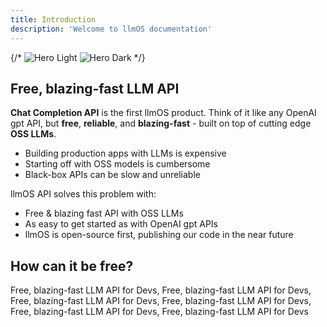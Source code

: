 ```yaml
---
title: Introduction
description: 'Welcome to llmOS documentation'
---
```


{/* <img
  className="block dark:hidden"
  src="/images/hero-light.svg"
  alt="Hero Light"
/>
<img
  className="hidden dark:block"
  src="/images/hero-dark.svg"
  alt="Hero Dark"
/> */}

## Free, blazing-fast LLM API

**Chat Completion API** is the first llmOS product. Think of it like any OpenAI gpt API, but **free**, **reliable**, and **blazing-fast** - 
built on top of cutting edge **OSS LLMs**.


- Building production apps with LLMs is expensive
- Starting off with OSS models is cumbersome 
- Black-box APIs can be slow and unreliable

llmOS API solves this problem with:
- Free & blazing fast API with OSS LLMs
- As easy to get started as with OpenAI gpt APIs
- llmOS is open-source first, publishing our code in the near future 

## How can it be free?

Free, blazing-fast LLM API for Devs, Free, blazing-fast LLM API for Devs, Free, blazing-fast LLM API for Devs,
Free, blazing-fast LLM API for Devs, Free, blazing-fast LLM API for Devs, Free, blazing-fast LLM API for Devs
